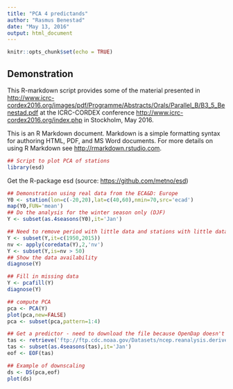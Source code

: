 ```yaml
---
title: "PCA 4 predictands"
author: "Rasmus Benestad"
date: "May 13, 2016"
output: html_document
---
```


```r
knitr::opts_chunk$set(echo = TRUE)
```

## Demonstration 

This R-markdown script provides some of the material presented in <http://www.icrc-cordex2016.org/images/pdf/Programme/Abstracts/Orals/Parallel_B/B3_5_Benestad.pdf> at the ICRC-CORDEX conference <http://www.icrc-cordex2016.org/index.php> in Stockholm, May 2016.

This is an R Markdown document. Markdown is a simple formatting syntax for authoring HTML, PDF, and MS Word documents. For more details on using R Markdown see <http://rmarkdown.rstudio.com>.

```r
## Script to plot PCA of stations
library(esd)
```

Get the R-package esd (source: <https://github.com/metno/esd>)

```r
## Demonstration using real data from the ECA&D: Europe
Y0 <- station(lon=c(-20,20),lat=c(40,60),nmin=70,src='ecad')
map(Y0,FUN='mean')
## Do the analysis for the winter season only (DJF)
Y <- subset(as.4seasons(Y0),it='Jan')

## Need to remove period with little data and stations with little data
Y <- subset(Y,it=c(1950,2015))
nv <- apply(coredata(Y),2,'nv')
Y <- subset(Y,is=nv > 50)
## Show the data availability
diagnose(Y)

## Fill in missing data
Y <- pcafill(Y)
diagnose(Y)

## compute PCA
pca <- PCA(Y)
plot(pca,new=FALSE)
pca <- subset(pca,pattern=1:4)

## Get a predictor - need to download the file because OpenDap doesn't seem to work
tas <- retrieve('ftp://ftp.cdc.noaa.gov/Datasets/ncep.reanalysis.derived/surface/air.mon.mean.nc',lon=c(-30,30),lat=c(35,65))
tas <- subset(as.4seasons(tas),it='Jan')
eof <- EOF(tas)

## Example of downscaling
ds <- DS(pca,eof)
plot(ds)
```


